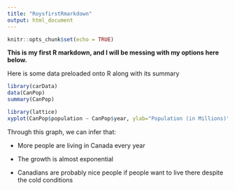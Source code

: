 ---
title: "RoysfirstRmarkdown"
output: html_document
---

```{r setup, include=FALSE}
knitr::opts_chunk$set(echo = TRUE)
```



**This is my first R markdown, and I will be messing with my options here below.** 

Here is some data preloaded onto R along with its summary

```{r}
library(carData)
data(CanPop)
summary(CanPop)
```

```{r}
library(lattice)
xyplot(CanPop$population ~ CanPop$year, ylab="Population (in Millions)", xlab="Year")
```

Through this graph, we can infer that:

* More people are living in Canada every year

* The growth is almost exponential 

* Canadians are probably nice people if people want to live there despite the cold conditions